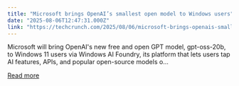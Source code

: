 ```yaml
---
title: "Microsoft brings OpenAI’s smallest open model to Windows users"
date: "2025-08-06T12:47:31.000Z"
link: "https://techcrunch.com/2025/08/06/microsoft-brings-openais-smallest-open-model-to-windows-users/"
---
```


Microsoft will bring OpenAI's new free and open GPT model, gpt-oss-20b, to Windows 11 users via Windows AI Foundry, its platform that lets users tap AI features, APIs, and popular open-source models o...

[Read more](https://techcrunch.com/2025/08/06/microsoft-brings-openais-smallest-open-model-to-windows-users/)
